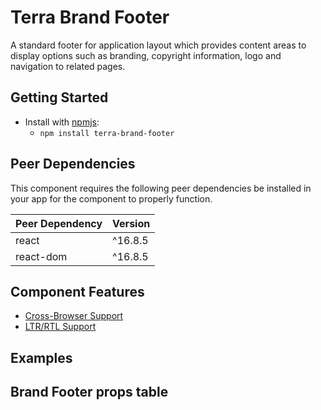 


<Badge />

# Terra Brand Footer

A standard footer for application layout which provides content areas to display options such as branding, copyright information, logo and navigation to related pages.

## Getting Started

- Install with [npmjs](https://www.npmjs.com):
  - `npm install terra-brand-footer`

<!-- AUTO-GENERATED-CONTENT:START Peer Dependencies -->
## Peer Dependencies

This component requires the following peer dependencies be installed in your app for the component to properly function.

| Peer Dependency | Version |
|-|-|
| react | ^16.8.5 |
| react-dom | ^16.8.5 |

<!-- AUTO-GENERATED-CONTENT:END -->

## Component Features

 * [Cross-Browser Support](https://engineering.cerner.com/terra-ui/about/terra-ui/component-standards#cross-browser-support)
 * [LTR/RTL Support](https://engineering.cerner.com/terra-ui/about/terra-ui/component-standards#ltr--rtl)

## Examples
<DefaultBrandFooter title='BrandFooter - Default' />
<VerticalBrandFooter title='BrandFooter - Vertical Navigation Bar' />

## Brand Footer props table
<BrandFooterPropsTable />

